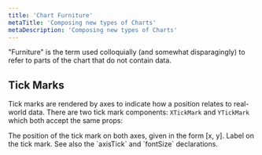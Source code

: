 ```yaml
---
title: 'Chart Furniture'
metaTitle: 'Composing new types of Charts'
metaDescription: 'Composing new types of Charts'
---
```



"Furniture" is the term used colloquially (and somewhat disparagingly) to refer to parts of the chart that do not contain data.

## Tick Marks

Tick marks are rendered by axes to indicate how a position relates to real-world data. There are two tick mark components: `XTickMark` and `YTickMark` which both accept the same props:

<PropDef name="position" type="[number, number]" required>
  The position of the tick mark on both axes, given in the form [x, y].
</PropDef>
<PropDef name="label" type="string" def="(empty string)">
  Label on the tick mark.
</PropDef>
<PropDef name="chartStyle" type="ChartStyle">
  See also the `axisTick` and `fontSize` declarations.
</PropDef>
